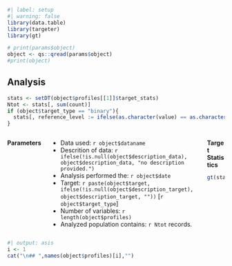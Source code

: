 


```r
#| label: setup
#| warning: false
library(data.table)
library(targeter)
library(gt)

# print(params$object)
object <- qs::qread(params$object)
#print(object) 
```



## Analysis


```r
stats <- setDT(object$profiles[[1]]$target_stats)
Ntot <- stats[, sum(count)]
if (object$target_type == "binary"){
  stats[, reference_level := ifelse(as.character(value) == as.character(object$target_reference_level), "*", "")]
}
```



:::: {.columns}

**Parameters**

::: {.column}
- Data used: `r object$dataname`
- Descrition of data: `r ifelse(!is.null(object$description_data), object$description_data, "no description provided.")`
- Analysis performed the: `r object$date`
- Target: `r paste(object$target, ifelse(!is.null(object$description_target), object$description_target, ""))` [`r object$target_type`]
- Number of variables: `r length(object$profiles)`
- Analyzed population contains: `r Ntot` records.
:::

::: {.column}

**Target Statistics**


```r
gt(stats)
```

:::
::::


```r
#| output: asis
i <- 1
cat("\n## ",names(object$profiles)[i],"")


```

